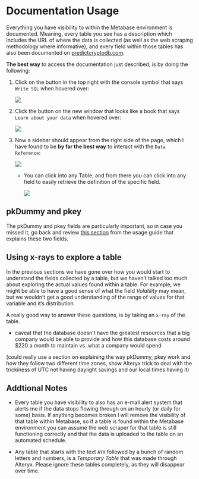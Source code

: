 # Documentation Usage

Everything you have visibility to within the Metabase environment is documented. Meaning, every table you see has a description which includes the URL of where the data is collected (as well as the web scraping methodology where informative), and every field within those tables has also been documented on [predictcryptodb.com](https://predictcryptodb.com).

**The best way** to access the documentation just described, is by doing the following:

1. Click on the button in the top right with the console symbol that says `Write SQL` when hovered over:

    ![](images/WriteSQLselect.png)
    
2. Click the button on the new window that looks like a book that says `Learn about your data` when hovered over:

    ![](images/LearnMoreAboutThisData.png)
    
    
3. Now a sidebar should appear from the right side of the page, which I have found to be **by far the best way** to interact with the `Data Reference`:

    ![](images/DataReference.png)
    
    - You can click into any Table, and from there you can click into any field to easily retrieve the definition of the specific field.
    
        ![](images/FieldDefinitions.png)

## pkDummy and pkey

The pkDummy and pkey fields are particularly important, so in case you missed it, go back and review [this section](#pulling-most-recent-data) from the usage guide that explains these two fields.


## Using x-rays to explore a table

In the previous sections we have gone over how you would start to understand the fields collected by a table, but we haven't talked too much about exploring the actual values found within a table. For example, we might be able to have a good sense of what the field *Volatility* may mean, but we wouldn't get a good understanding of the range of values for that variable and it's distribution.

A really good way to answer these questions, is by taking an `x-ray` of the table.


- caveat that the database doesn't have the greatest resources that a big company would be able to provide and how this database costs around $220 a month to maintain vs. what a company would spend


(could really use a section on explaining the way pkDummy, pkey work and how they follow two different time zones, show Alteryx trick to deal with the trickiness of UTC not having daylight savings and our local times having it)


## Addtional Notes
- Every table you have visibility to also has an e-mail alert system that alerts me if the data stops flowing through on an hourly (or daily for some) basis. If anything becomes broken I will remove the visibility of that table within Metabase, so if a table is found within the Metabase environment you can assume the web scraper for that table is still functioning correctly and that the data is uploaded to the table on an automated schedule. 

- Any table that starts with the text `AYX` followed by a bunch of random letters and numbers, is a *Temporary Table* that was made through Alteryx. Please ignore these tables completely, as they will disappear over time.
